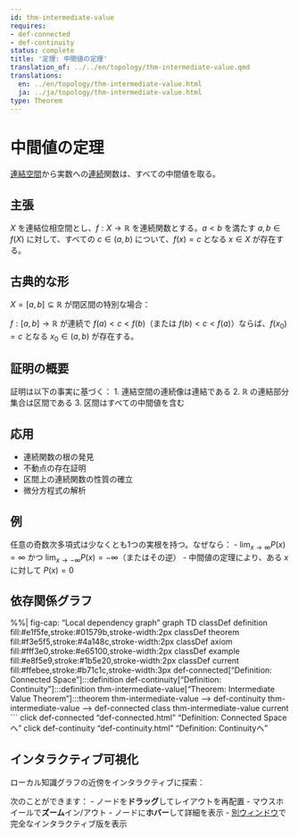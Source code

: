 ```yaml
---
id: thm-intermediate-value
requires:
- def-connected
- def-continuity
status: complete
title: '定理: 中間値の定理'
translation_of: ../../en/topology/thm-intermediate-value.qmd
translations:
  en: ../en/topology/thm-intermediate-value.html
  ja: ../ja/topology/thm-intermediate-value.html
type: Theorem
---
```


# 中間値の定理 {#thm-intermediate-value}

[連結空間](def-connected.qmd)から実数への[連続](../analysis/def-continuity.qmd)関数は、すべての中間値を取る。

## 主張

$X$ を連結位相空間とし、$f: X \to \mathbb{R}$ を連続関数とする。$a < b$ を満たす $a, b \in f(X)$ に対して、すべての $c \in (a, b)$ について、$f(x) = c$ となる $x \in X$ が存在する。

## 古典的な形

$X = [a, b] \subseteq \mathbb{R}$ が閉区間の特別な場合：

$f: [a, b] \to \mathbb{R}$ が連続で $f(a) < c < f(b)$（または $f(b) < c < f(a)$）ならば、$f(x_0) = c$ となる $x_0 \in (a, b)$ が存在する。

## 証明の概要

証明は以下の事実に基づく：
1. 連結空間の連続像は連結である
2. $\mathbb{R}$ の連結部分集合は区間である
3. 区間はすべての中間値を含む

## 応用

- 連続関数の根の発見
- 不動点の存在証明
- 区間上の連続関数の性質の確立
- 微分方程式の解析

## 例

任意の奇数次多項式は少なくとも1つの実根を持つ。なぜなら：
- $\lim_{x \to \infty} P(x) = \infty$ かつ $\lim_{x \to -\infty} P(x) = -\infty$（またはその逆）
- 中間値の定理により、ある $x$ に対して $P(x) = 0$

## 依存関係グラフ

%%| fig-cap: "Local dependency graph"
graph TD
    classDef definition fill:#e1f5fe,stroke:#01579b,stroke-width:2px
    classDef theorem fill:#f3e5f5,stroke:#4a148c,stroke-width:2px
    classDef axiom fill:#fff3e0,stroke:#e65100,stroke-width:2px
    classDef example fill:#e8f5e9,stroke:#1b5e20,stroke-width:2px
    classDef current fill:#ffebee,stroke:#b71c1c,stroke-width:3px
    def-connected["Definition: Connected Space"]:::definition
    def-continuity["Definition: Continuity"]:::definition
    thm-intermediate-value["Theorem: Intermediate Value Theorem"]:::theorem
    thm-intermediate-value --> def-continuity
    thm-intermediate-value --> def-connected
    class thm-intermediate-value current
```
    click def-connected "def-connected.html" "Definition: Connected Spaceへ"
    click def-continuity "def-continuity.html" "Definition: Continuityへ"

## インタラクティブ可視化

ローカル知識グラフの近傍をインタラクティブに探索：

::: {.graph-viz data-id="thm-intermediate-value" data-width="700" data-height="500"}
:::

次のことができます：
- ノードを**ドラッグ**してレイアウトを再配置
- マウスホイールで**ズーム**イン/アウト
- ノードに**ホバー**して詳細を表示
- [別ウィンドウ](../../output/interactive/thm-intermediate-value.html){target="_blank"}で完全なインタラクティブ版を表示
